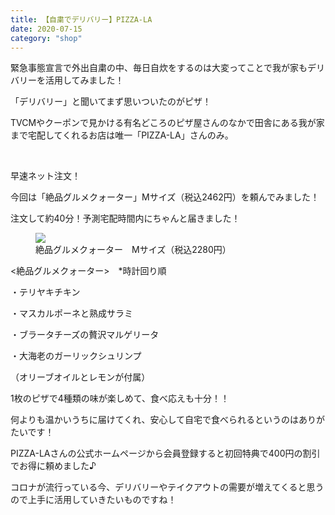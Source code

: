 ```yaml
---
title: 【自粛でデリバリー】PIZZA-LA
date: 2020-07-15
category: "shop"
---
```


緊急事態宣言で外出自粛の中、毎日自炊をするのは大変ってことで我が家もデリバリーを活用してみました！

「デリバリー」と聞いてまず思いついたのがピザ！<br/>

TVCMやクーポンで見かける有名どころのピザ屋さんのなかで田舎にある我が家まで宅配してくれるお店は唯一「PIZZA-LA」さんのみ。<br/>

<br/>

早速ネット注文！<br/>

今回は「絶品グルメクォーター」Mサイズ（税込2462円）を頼んでみました！

注文して約40分！予測宅配時間内にちゃんと届きました！

<figure><img src={require("./IMG_1874.jpg")} /><figcaption>絶品グルメクォーター　Mサイズ（税込2280円）</figcaption></figure>

<絶品グルメクォーター>　\*時計回り順<br/>

・テリヤキチキン<br/>

・マスカルポーネと熟成サラミ<br/>

・ブラータチーズの贅沢マルゲリータ<br/>

・大海老のガーリックシュリンプ<br/>

（オリーブオイルとレモンが付属）

1枚のピザで4種類の味が楽しめて、食べ応えも十分！！<br/>

何よりも温かいうちに届けてくれ、安心して自宅で食べられるというのはありがたいです！

PIZZA-LAさんの公式ホームページから会員登録すると初回特典で400円の割引でお得に頼めました♪

コロナが流行っている今、デリバリーやテイクアウトの需要が増えてくると思うので上手に活用していきたいものですね！




